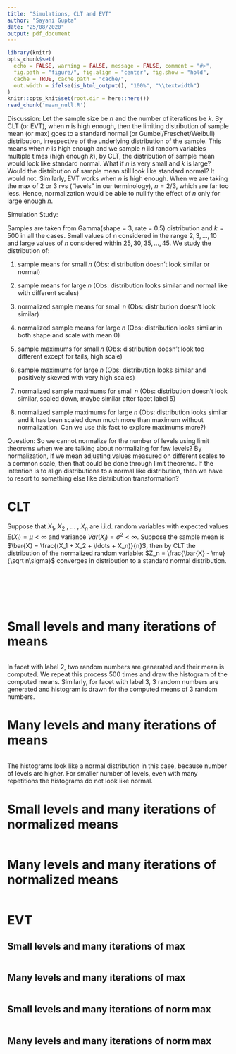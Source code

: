 ```yaml
---
title: "Simulations, CLT and EVT"
author: "Sayani Gupta"
date: "25/08/2020"
output: pdf_document
---
```


```r
library(knitr)
opts_chunk$set(
  echo = FALSE, warning = FALSE, message = FALSE, comment = "#>",
  fig.path = "figure/", fig.align = "center", fig.show = "hold",
  cache = TRUE, cache.path = "cache/",
  out.width = ifelse(is_html_output(), "100%", "\\textwidth")
)
knitr::opts_knit$set(root.dir = here::here())
read_chunk('mean_null.R')
```

Discussion: Let the sample size be $n$ and the number of iterations be $k$. By CLT (or EVT), when $n$ is high enough, then the limiting distribution of sample mean (or max) goes to a standard normal (or Gumbel/Freschet/Weibull) distribution, irrespective of the underlying distribution of the sample. This means when $n$ is high enough and we sample $n$ iid random variables multiple times (high enough $k$), by CLT, the distribution of sample mean would look like standard normal. What if $n$ is very small and $k$ is large? Would the distribution of sample mean still look like standard normal? It would not. Similarly, EVT works when $n$ is high enough. When we are taking the max of 2 or 3 rvs ("levels" in our terminology), $n = 2/3$, which are far too less. Hence, normalization would be able to nullify the effect of $n$ only for large enough $n$.

Simulation Study:

Samples are taken from Gamma(shape = 3, rate = 0.5) distribution and $k = 500$ in all the cases. Small values of n considered in the range  ${2, 3, \ldots, 10}$ and large values of $n$ considered within ${25, 30, 35, \ldots, 45}$. We study the distribution of:

 1. sample means for small $n$ 
(Obs: distribution doesn't look similar or normal)

 2. sample means for large $n$
(Obs: distribution looks similar and normal like with different scales)

 3. normalized sample means for small $n$
(Obs: distribution doesn't look similar)
 
 4. normalized sample means for large $n$ 
(Obs: distribution looks similar in both shape and scale with mean 0)
 
 5. sample maximums for small $n$ 
(Obs: distribution doesn't look too different except for tails, high scale)

 6. sample maximums for large $n$ 
(Obs: distribution looks similar and positively skewed with very high scales)
 
 7. normalized sample maximums for small $n$ 
(Obs: distribution doesn't look similar, scaled down, maybe similar after facet label 5)

 8. normalized sample maximums for large $n$ 
(Obs: distribution looks similar and it has been scaled down much more than maximum without normalization. Can we use this fact to explore maximums more?)

Question: So we cannot normalize for the number of levels using limit theorems when we are talking about normalizing for few levels? By normalization, if we mean adjusting values measured on different scales to a common scale, then that could be done through limit theorems. If the intention is to align distributions to a normal like distribution, then we have to resort to something else like distribution transformation?

# CLT

Suppose that $X_1$, $X_2$ , ... , $X_n$ are i.i.d. random variables with expected values $E(X_i) = \mu < \infty$ and variance $Var(X_i) = \sigma^2 < \infty$.
Suppose the sample mean is $\bar{X} = \frac{(X_1 + X_2 + \ldots + X_n)}{n}$, then by CLT the distribution of the normalized random variable:
$Z_n = \frac{\bar{X} - \mu}{\sqrt n\sigma}$ converges in distribution to a standard normal distribution.


```r
```

```r

```


```r
```

```r
```

```r

```

```r

```

# Small levels and many iterations of means

```r

```

In facet  with label 2, two random numbers are generated and their mean is computed. We repeat this process 500 times and draw the histogram of the computed means. Similarly, for facet with label 3, 3 random numbers are generated and histogram is drawn for the computed means of 3 random numbers.


# Many levels and many iterations of means

```r

```

The histograms look like a normal distribution in this case, because number of levels are higher. For smaller number of levels, even with many repetitions the histograms do not look like normal.

# Small levels and many iterations of normalized means

```r

```

# Many levels and many iterations of normalized means


```r

```

# EVT

## Small levels and many iterations of max


```r
```

## Many levels and many iterations of max

```r
```



## Small levels and many iterations of norm max

```r
```

## Many levels and many iterations of norm max


```r
```
